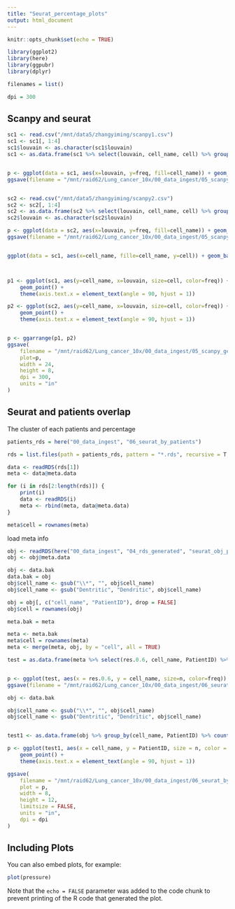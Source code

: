```yaml
---
title: "Seurat_percentage_plots"
output: html_document
---
```


```r
knitr::opts_chunk$set(echo = TRUE)
```

```r
library(ggplot2)
library(here)
library(ggpubr)
library(dplyr)

filenames = list()

dpi = 300
```

## Scanpy and seurat
```r
sc1 <- read.csv("/mnt/data5/zhangyiming/scanpy1.csv")
sc1 <- sc1[, 1:4]
sc1$louvain <- as.character(sc1$louvain)
sc1 <- as.data.frame(sc1 %>% select(louvain, cell_name, cell) %>% group_by(louvain) %>% mutate(freq = cell / sum(cell)))


p <- ggplot(data = sc1, aes(x=louvain, y=freq, fill=cell_name)) + geom_bar(stat = "identity", position = "stack")
ggsave(filename = "/mnt/raid62/Lung_cancer_10x/00_data_ingest/05_scanpy_generated/scanpy_cluster_with_seurat_1.png", width = 12, height = 6, dpi = 300, units = "in")


sc2 <- read.csv("/mnt/data5/zhangyiming/scanpy2.csv")
sc2 <- sc2[, 1:4]
sc2 <- as.data.frame(sc2 %>% select(louvain, cell_name, cell) %>% group_by(louvain) %>% mutate(freq = cell / sum(cell)))
sc2$louvain <- as.character(sc2$louvain)

p <- ggplot(data = sc2, aes(x=louvain, y=freq, fill=cell_name)) + geom_bar(stat = "identity", position = "stack")
ggsave(filename = "/mnt/raid62/Lung_cancer_10x/00_data_ingest/05_scanpy_generated/scanpy_cluster_with_seurat_2.png", width = 12, height = 6, dpi = 300, units = "in")


ggplot(data = sc1, aes(x=cell_name, fille=cell_name, y=cell)) + geom_bar(stat = "identity", position = "dodge") + facet_grid(louvain~., scales = "free_y")



p1 <- ggplot(sc1, aes(y=cell_name, x=louvain, size=cell, color=freq)) + 
    geom_point() +
    theme(axis.text.x = element_text(angle = 90, hjust = 1))

p2 <- ggplot(sc2, aes(y=cell_name, x=louvain, size=cell, color=freq)) + 
    geom_point() +
    theme(axis.text.x = element_text(angle = 90, hjust = 1))


p <- ggarrange(p1, p2)
ggsave(
    filename = "/mnt/raid62/Lung_cancer_10x/00_data_ingest/05_scanpy_generated/scanpy_cluster_with_seurat_points.png", 
    plot=p, 
    width = 24, 
    height = 8, 
    dpi = 300, 
    units = "in"
)
```


## Seurat and patients overlap

The cluster of each patients and percentage
```r
patients_rds = here("00_data_ingest", "06_seurat_by_patients")

rds = list.files(path = patients_rds, pattern = "*.rds", recursive = T, full.names = T)

data <- readRDS(rds[1])
meta <- data@meta.data

for (i in rds[2:length(rds)]) {
    print(i)
    data <- readRDS(i)
    meta <- rbind(meta, data@meta.data)
}

meta$cell = rownames(meta)
```

load meta info
```r
obj <- readRDS(here("00_data_ingest", "04_rds_generated", "seurat_obj_pcs75_res0.6.rds"))
obj <- obj@meta.data

obj <- data.bak
data.bak = obj
obj$cell_name <- gsub("\\*", "", obj$cell_name)
obj$cell_name <- gsub("Dentritic", "Dendritic", obj$cell_name)

obj = obj[, c("cell_name", "PatientID"), drop = FALSE]
obj$cell = rownames(obj)
```

```r
meta.bak = meta

meta <- meta.bak
meta$cell = rownames(meta)
meta <- merge(meta, obj, by = "cell", all = TRUE)
```

```r

test = as.data.frame(meta %>% select(res.0.6, cell_name, PatientID) %>% group_by(res.0.6, cell_name, PatientID) %>%count() %>% group_by(PatientID) %>% mutate(freq = n / sum(n)))


p <- ggplot(test, aes(x = res.0.6, y = cell_name, size=n, color=freq)) + geom_point() + facet_wrap(~PatientID, ncol=3, scales = "free_x")
ggsave(filename = "/mnt/raid62/Lung_cancer_10x/00_data_ingest/06_seurat_by_patients/seurat_overlap_by_patients.png", plot = p, width = 10, height = 40, limitsize = FALSE, units = "in", dpi = dpi)
```

```r
obj <- data.bak

obj$cell_name <- gsub("\\*", "", obj$cell_name)
obj$cell_name <- gsub("Dentritic", "Dendritic", obj$cell_name)


test1 <- as.data.frame(obj %>% group_by(cell_name, PatientID) %>% count() %>% group_by(cell_name) %>% mutate(freq = n / sum(n)))

p <- ggplot(test1, aes(x = cell_name, y = PatientID, size = n, color = freq)) + 
    geom_point() +
    theme(axis.text.x = element_text(angle = 90, hjust = 1))

ggsave(
    filename = "/mnt/raid62/Lung_cancer_10x/00_data_ingest/06_seurat_by_patients/seurat_patients_component.png", 
    plot = p, 
    width = 8, 
    height = 12, 
    limitsize = FALSE, 
    units = "in", 
    dpi = dpi
)
```




## Including Plots

You can also embed plots, for example:

```r
plot(pressure)
```

Note that the `echo = FALSE` parameter was added to the code chunk to prevent printing of the R code that generated the plot.
